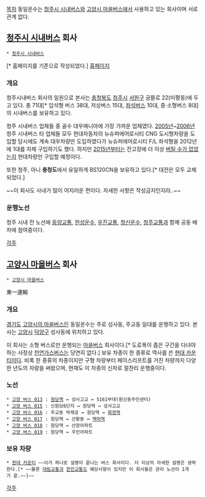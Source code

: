 [[목차]]
동일운수는 [[청주시 시내버스]]와 [[고양시 마을버스]]에서 사용하고 있는 회사이며 서로 관계 없다.

== [[청주시 시내버스]] 회사 ==
 * [[청주시 시내버스]]
{{{+1 同一運輸 / Dongil Transportation}}}[* 홈페이지를 기준으로 작성되었다.]
[http://www.dongilbus.co.kr/ 홈페이지]

=== 개요 ===
청주시내버스 회사의 일원으로 본사는 [[충청북도]] [[청주시]] [[서원구]] 궁뜰로 22(미평동)에 두고 있다. 총 71대[* 입석형 버스 38대, 저상버스 15대, [[좌석버스]] 10대, 중·소형버스 8대]의 시내버스를 보유하고 있다. 

청주 시내버스 업체들 중 골수 대우매니아에 가장 가까운 업체였다. [[2005년]]~[[2006년]] 청주 시내버스 타 업체들 모두 현대자동차의 뉴슈퍼에어로시티 CNG 도시형차량을 도입할 당시에도 계속 대우차량만 도입하였다가 뉴슈퍼에어로시티 F/L 좌석형을 2012년에 1대를 자체 구입하기도 했다. 하지만 [[2015년]]부터는 잔고장에 더 이상 [[버틸 수가 없다!|버틸 수가 없었는지]] 현대차량만 구입할 예정이다.

또한 청주, 아니 '''충청도'''에서 유일하게 BS120CN을 보유하고 있다.[* 대전은 모두 교체되었다.]

~~이 회사도 사내가 많이 어지러운 편이다. 자세한 사항은 작성금지인지라..~~

=== 운행노선 ===
청주 시내 전 노선에 [[동양교통]], [[한성운수]], [[우진교통]], [[청신운수]], [[청주교통]]과 함께 공동 배차에 참여중이다.

[[각주]]

== [[고양시 마을버스]] 회사 ==
 * [[고양시 마을버스]]
東一運輸
=== 개요 ===
[[경기도]] [[고양시]][[고양시 마을버스|의 마을버스]]인 동일운수는 주로 성사동, 주교동 일대를 운행하고 있다. 본사는 [[고양시]] [[덕양구]] 성사동에 위치하고 있다.

이 회사는 소형 버스로만 운행되는 [[마을버스]] 회사이다.[* 도로폭이 좁은 구간을 다녀야하는 사정상 [[천연가스버스]]는 당연히 없다.] 보유 차종이 한 종류로 역사를 쓴 [[현대 카운티]]이다. 비록 한 종류의 차종이지만 구형 차량부터 페이스리프트를 거친 차량까지 다양한 년도의 차량을 써왔으며, 현재도 이 차종의 신차로 절찬리 운행중이다.

=== 노선 ===
 * [[고양 버스 013]] : [[원당역]] ↔ 성사고교 ↔ 5161부대(원신동주민센터)
 * [[고양 버스 015]] : 신원당6단지 ↔ 원당역 ↔ 성사고교
 * [[고양 버스 016]] : 주교동 박제궁 ↔ 원당역 ↔ [[화정역]]
 * [[고양 버스 017]] : 원당역 ↔ 산황동 ↔ [[백마역(경의선)|백마역]]
 * [[고양 버스 018]] : 원당역 ↔ 산장아파트
 * [[고양 버스 019]] : 원당역 ↔ 우인아파트

=== 보유 차량 ===
 * [[현대 카운티]] ~~이거 하나로 설명이 끝나는 버스 회사이다. 더 이상의 자세한 설명은 생략한다.[* ~~물론 [[고양시 마을버스#s-2.1|대림교통]]과 [[고양시 마을버스#s-2.1|한진교통]]도 해당사항이 있지만 이 회사들은 관리 노선이 1개가 끝.~~]~~
 
[[각주]]
